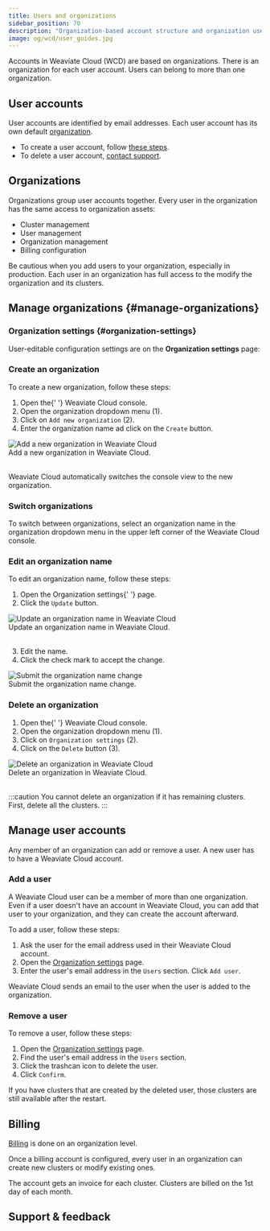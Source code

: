 ```yaml
---
title: Users and organizations
sidebar_position: 70
description: "Organization-based account structure and organization user management in Weaviate Cloud."
image: og/wcd/user_guides.jpg
---
```



Accounts in Weaviate Cloud (WCD) are based on organizations. There is an organization for each user account. Users can belong to more than one organization.

## User accounts

User accounts are identified by email addresses. Each user account has its own default [organization](#organizations).

- To create a user account, follow [these steps](/cloud/platform/create-account).
- To delete a user account, [contact support](mailto:support@weaviate.io).

## Organizations

Organizations group user accounts together. Every user in the organization has the same access to organization assets:

- Cluster management
- User management
- Organization management
- Billing configuration

Be cautious when you add users to your organization, especially in production. Each user in an organization has full access to the modify the organization and its clusters.

## Manage organizations {#manage-organizations}

### Organization settings {#organization-settings}

User-editable configuration settings are on the **Organization settings** page:


<EditOrganization/>

### Create an organization

To create a new organization, follow these steps:


<div class="row">
  <div class="col col--6">
    <ol>
      <li>
        Open the{' '}
        <Link to="https://console.weaviate.cloud">Weaviate Cloud console</Link>.
      </li>
      <li>
         Open the organization dropdown menu (<span class="callout">1</span>).
      </li>
      <li>
        Click on <code>Add new organization</code> (<span class="callout">2</span>).
      </li>
      <li>
    Enter the organization name ad click on the <code>Create</code> button.
  </li>
    </ol>
  </div>
  <div class="col col--6">
    <div class="card">
      <div class="card__image">
        <img src={AddOrganization} alt="Add a new organization in Weaviate Cloud" />
      </div>
      <div class="card__body">
        Add a new organization in Weaviate Cloud.
      </div>
    </div>
  </div>
</div>
<br />

Weaviate Cloud automatically switches the console view to the new organization.

### Switch organizations

To switch between organizations, select an organization name in the organization dropdown menu in the upper left corner of the Weaviate Cloud console.

### Edit an organization name

To edit an organization name, follow these steps:

<div class="row">
  <div class="col col--6">
    <ol>
      <li>
        Open the <Link to="#organization-settings">Organization settings</Link>{' '}
        page.
      </li>
      <li>
        Click the <code>Update</code> button.
      </li>
    </ol>
  </div>
  <div class="col col--6">
    <div class="card">
      <div class="card__image">
        <img src={OrgUpdateName} alt="Update an organization name in Weaviate Cloud" />
      </div>
      <div class="card__body">Update an organization name in Weaviate Cloud.</div>
    </div>
  </div>
</div>
<br />
<div class="row">
  <div class="col col--6">
    <ol start="3">
      <li>Edit the name.</li>
      <li>Click the check mark to accept the change.</li>
    </ol>
  </div>
  <div class="col col--6">
    <div class="card">
      <div class="card__image">
        <img src={OrgUpdateCheckMark} alt="Submit the organization name change" />
      </div>
      <div class="card__body">Submit the organization name change.</div>
    </div>
  </div>
</div>

### Delete an organization


<div class="row">
  <div class="col col--4">
    <ol>
      <li>
        Open the{' '}
        <Link to="https://console.weaviate.cloud">Weaviate Cloud console</Link>.
      </li>
      <li>
         Open the organization dropdown menu (<span class="callout">1</span>).
      </li>
      <li>
        Click on <code>Organization settings</code> (<span class="callout">2</span>).
      </li>
      <li>
        Click on the <code>Delete</code> button (<span class="callout">3</span>).
      </li>
    </ol>
  </div>
  <div class="col col--8">
    <div class="card">
      <div class="card__image">
        <img src={DeleteOrganization} alt="Delete an organization in Weaviate Cloud" />
      </div>
      <div class="card__body">
        Delete an organization in Weaviate Cloud.
      </div>
    </div>
  </div>
</div>
<br />

:::caution
You cannot delete an organization if it has remaining clusters. First, delete all the clusters.
:::

## Manage user accounts

Any member of an organization can add or remove a user. A new user has to have a Weaviate Cloud account.

### Add a user

A Weaviate Cloud user can be a member of more than one organization. Even if a user doesn't have an account in Weaviate Cloud, you can add that user to your organization, and they can create the account afterward.

To add a user, follow these steps:

1. Ask the user for the email address used in their Weaviate Cloud account.
2. Open the [Organization settings](#organization-settings) page.
3. Enter the user's email address in the `Users` section. Click `Add user`.

Weaviate Cloud sends an email to the user when the user is added to the organization.

### Remove a user

To remove a user, follow these steps:

1. Open the [Organization settings](#organization-settings) page.
1. Find the user's email address in the `Users` section.
1. Click the trashcan icon to delete the user.
1. Click `Confirm`.

If you have clusters that are created by the deleted user, those clusters are still available after the restart.

## Billing

[Billing](/cloud/platform/billing.mdx) is done on an organization level.

Once a billing account is configured, every user in an organization can create new clusters or modify existing ones.

The account gets an invoice for each cluster. Clusters are billed on the 1st day of each month.

## Support & feedback


<SupportAndTrouble />


<CustomScriptLoader />
